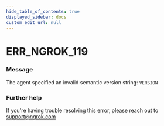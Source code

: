 ```yaml
---
hide_table_of_contents: true
displayed_sidebar: docs
custom_edit_url: null
---
```



# ERR_NGROK_119

### Message

The agent specified an invalid semantic version string: `VERSION`

### Further help

If you're having trouble resolving this error, please reach out to [support@ngrok.com](mailto:support@ngrok.com?subject=Help%20with%20ERR_NGROK_119)

<ErrorDetails error="err_ngrok_119" />
